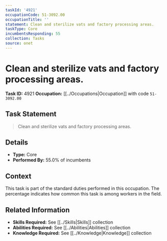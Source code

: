 ```yaml
---
taskId: '4921'
occupationCode: 51-3092.00
occupationTitle: ''
statement: Clean and sterilize vats and factory processing areas.
taskType: Core
incumbentsResponding: 55
collection: Tasks
source: onet
---
```

# Clean and sterilize vats and factory processing areas.

**Task ID:** 4921
**Occupation:** [[../Occupations|Occupation]] with code `51-3092.00`

## Task Statement

> Clean and sterilize vats and factory processing areas.

## Details

- **Type:** Core
- **Performed By:** 55.0% of incumbents

## Context

This task is part of the standard duties performed in this occupation. The percentage indicates how common this task is among workers in the field.

## Related Information

- **Skills Required:** See [[../Skills|Skills]] collection
- **Abilities Required:** See [[../Abilities|Abilities]] collection
- **Knowledge Required:** See [[../Knowledge|Knowledge]] collection

